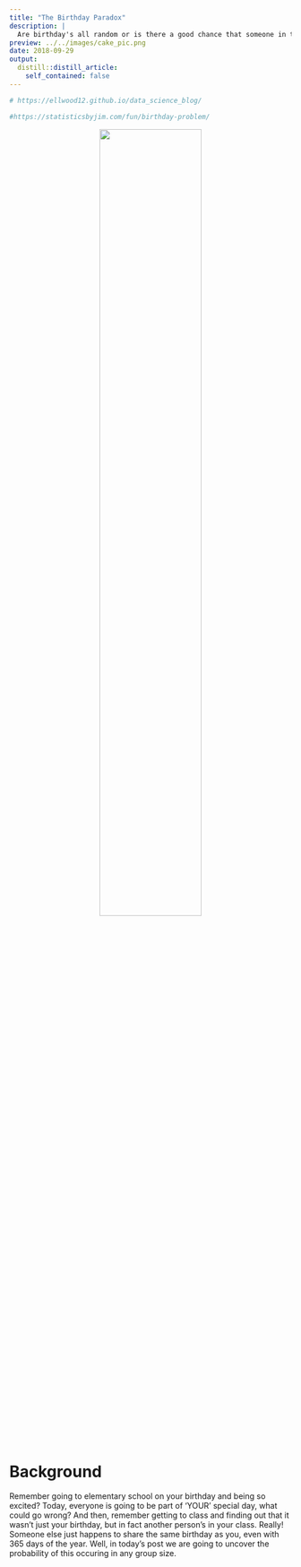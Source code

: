 ```yaml
---
title: "The Birthday Paradox"
description: |
  Are birthday's all random or is there a good chance that someone in the has the same birthday?  As we unravel this paradox, you will be suprised to find that the chance of sharing the same special day, really isn't that surprising.
preview: ../../images/cake_pic.png
date: 2018-09-29
output:
  distill::distill_article:
    self_contained: false
---
```

```r
# https://ellwood12.github.io/data_science_blog/

#https://statisticsbyjim.com/fun/birthday-problem/
```


<center>
![](../../images/birthday_header.jpg){width=60% height=60%}
</center>

# **Background**

Remember going to elementary school on your birthday and being so excited?  Today, everyone is going to be part of 'YOUR' special day, what could go wrong?  And then, remember getting to class and finding out that it wasn't just your birthday, but in fact another person's in your class.  Really! Someone else just happens to share the same birthday as you, even with 365 days of the year.  Well, in today's post we are going to uncover the probability of this occuring in any group size.
